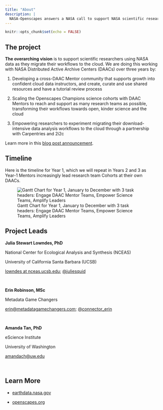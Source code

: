 ```yaml
---
title: "About"
description: |
  NASA-Openscapes answers a NASA call to support NASA scientific researchers using data from the DAACs as they migrate workflows to the cloud.
---
```


```r
knitr::opts_chunk$set(echo = FALSE)
```

## The project

**The overarching vision** is to support scientific researchers using NASA data as they migrate their workflows to the cloud. We are doing this working with NASA Distributed Active Archive Centers (DAACs) over three years by:

1.  Developing a cross-DAAC Mentor community that supports growth into confident cloud data instructors, and create, curate and use shared resources and have a tutorial review process   

2.  Scaling the Openscapes Champions science cohorts with DAAC Mentors to reach and support as many research teams as possible, transforming their workflows towards open, kinder science and the cloud

3.  Empowering researchers to experiment migrating their download-intensive data analysis workflows to the cloud through a partnership with Carpentries and 2i2c

Learn more in this [blog post announcement](<https://www.openscapes.org/blog/2021/03/10/nasa-announcement/>).

## Timeline

Here is the timeline for Year 1, which we will repeat in Years 2 and 3 as Year-1 Mentors increasingly lead research team Cohorts at their own DAACs.

![Gantt Chart for Year 1, January to December with 3 task headers: Engage DAAC Mentor Teams, Empower Science Teams, Amplify Leaders](img/gantt-y1.png)

## Project Leads

**Julia Stewart Lowndes, PhD**

National Center for Ecological Analysis and Synthesis (NCEAS) 

University of California Santa Barbara (UCSB)

[lowndes at nceas.ucsb.edu](mailto:lowndes at nceas.ucsb.edu); [\@juliesquid](https://twitter.com/juliesquid)

<br>

**Erin Robinson, MSc**

Metadata Game Changers

[erin\@metadatagamechangers.com](mailto:erin@metadatagamechangers.com); [\@connector_erin](https://twitter.com/connector_erin)

<br>

**Amanda Tan, PhD**

eScience Institute

University of Washington

[amandach\@uw.edu](mailto:amandach@uw.edu)

\

## Learn More

-   [earthdata.nasa.gov](https://earthdata.nasa.gov/)

-   [openscapes.org](https://openscapes.org)
